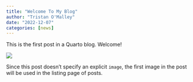```yaml
---
title: "Welcome To My Blog"
author: "Tristan O'Malley"
date: "2022-12-07"
categories: [news]
---
```


This is the first post in a Quarto blog. Welcome!

![](thumbnail.jpg)

Since this post doesn't specify an explicit `image`, the first image in the post will be used in the listing page of posts.
